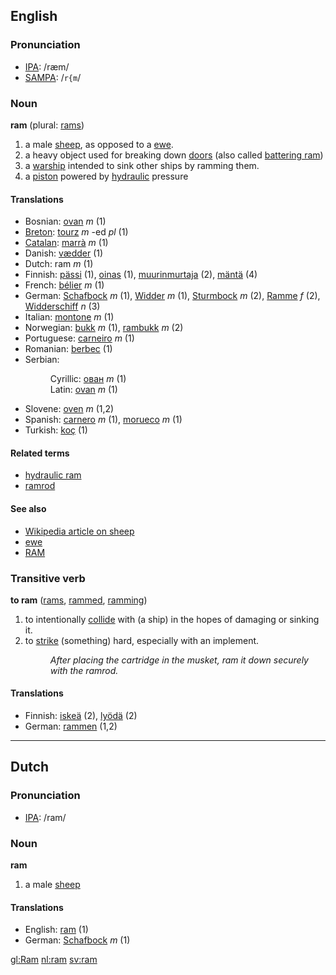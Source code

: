 ==English==
=== Pronunciation ===
*[[w:IPA|IPA]]: /ræm/
*[[w:SAMPA|SAMPA]]: /<tt>r{m</tt>/

=== Noun ===

'''ram''' (plural: [[rams]])
# a male [[sheep]], as opposed to a [[ewe]].
# a heavy object used for breaking down [[door]]s (also called [[battering ram]])
# a [[warship]] intended to sink other ships by ramming them.
# a [[piston]] powered by [[hydraulic]] pressure

====Translations====
*Bosnian: [[ovan]] ''m'' (1)
*[[Breton]]: [[tourz]] ''m'' -ed ''pl'' (1)
*[[Catalan]]: [[marrà]] ''m'' (1)
*Danish: [[vædder]] (1)
*Dutch: ram ''m'' (1)
*Finnish: [[pässi]] (1), [[oinas]] (1), [[muurinmurtaja]] (2), [[mäntä]] (4)
*French: [[bélier]] ''m'' (1)
*German: [[Schafbock]] ''m'' (1), [[Widder]] ''m'' (1), [[Sturmbock]] ''m'' (2), [[Ramme]] ''f'' (2), [[Widderschiff]] ''n'' (3)
*Italian: [[montone]] ''m'' (1)
*Norwegian: [[bukk]] ''m'' (1), [[rambukk]] ''m'' (2)
*Portuguese: [[carneiro]] ''m'' (1)
*Romanian: [[berbec]] (1)
*Serbian:
*:Cyrillic: [[ован]] ''m'' (1)
*:Latin: [[ovan]] ''m'' (1)
*Slovene: [[oven]] ''m'' (1,2)
*Spanish: [[carnero]] ''m'' (1), [[morueco]] ''m'' (1)
*Turkish: [[koç]] (1)

====Related terms====
*[[hydraulic ram]]
*[[ramrod]]

====See also====
*[[w:sheep|Wikipedia article on sheep]]
*[[ewe]]
*[[RAM]]

=== Transitive verb ===
'''to ram''' ([[rams]], [[rammed]], [[ramming]])
# to intentionally [[collide]] with (a ship) in the hopes of damaging or sinking it.
# to [[strike]] (something) hard, especially with an implement.
#: ''After placing the cartridge in the musket, ram it down securely with the ramrod.''

====Translations====
*Finnish: [[iskeä]] (2), [[lyödä]] (2)
*German: [[rammen]] (1,2)
----
==Dutch==
=== Pronunciation ===
*[[w:IPA|IPA]]: /ram/

=== Noun ===
'''ram'''
# a male [[sheep]]
====Translations====
*English: [[ram]] (1)
*German: [[Schafbock]] ''m'' (1)

[[gl:Ram]]
[[nl:ram]]
[[sv:ram]]